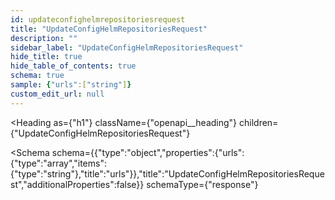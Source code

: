 ```yaml
---
id: updateconfighelmrepositoriesrequest
title: "UpdateConfigHelmRepositoriesRequest"
description: ""
sidebar_label: "UpdateConfigHelmRepositoriesRequest"
hide_title: true
hide_table_of_contents: true
schema: true
sample: {"urls":["string"]}
custom_edit_url: null
---
```



<Heading
  as={"h1"}
  className={"openapi__heading"}
  children={"UpdateConfigHelmRepositoriesRequest"}
>
</Heading>





<Schema
  schema={{"type":"object","properties":{"urls":{"type":"array","items":{"type":"string"},"title":"urls"}},"title":"UpdateConfigHelmRepositoriesRequest","additionalProperties":false}}
  schemaType={"response"}
>
  
</Schema>
            